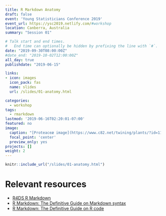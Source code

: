 ```yaml
---
title: R Markdown Anatomy
draft: false
event: 'Young Statisticians Conference 2019'
event_url: https://ysc2019.netlify.com/#workshop
location: Canberra, Australia
summary: "Session 01"

# Talk start and end times.
#   End time can optionally be hidden by prefixing the line with `#`.
date: "2019-09-30T08:00:00Z"
#date_end: "2019-10-02T12:00:00Z"
all_day: true
publishdate: "2019-06-15"

links:
- icon: images
  icon_pack: fas
  name: slides
  url: /slides/01-anatomy.html

categories:
  - workshop
tags:
  - rmarkdown
lastmod: '2019-06-16T02:20:01-07:00'
featured: no
image:
  caption: "[Proteaceæ image](https://www.c82.net/twining/plants/?id=118) by Nicholas Rougeux, CC-BY-SA"
  focal_point: 'center'
  preview_only: yes
projects: []
weight: 2
---
```


```r
knitr::include_url("/slides/01-anatomy.html")
```

# Relevant resources

+ [R4DS R Markdown](https://r4ds.had.co.nz/r-markdown.html)
+ [R Markdown: The Definitive Guide on Markdown syntax](https://bookdown.org/yihui/rmarkdown/markdown-syntax.html)
+ [R Markdown: The Definitive Guide on R code](https://bookdown.org/yihui/rmarkdown/r-code.html)

